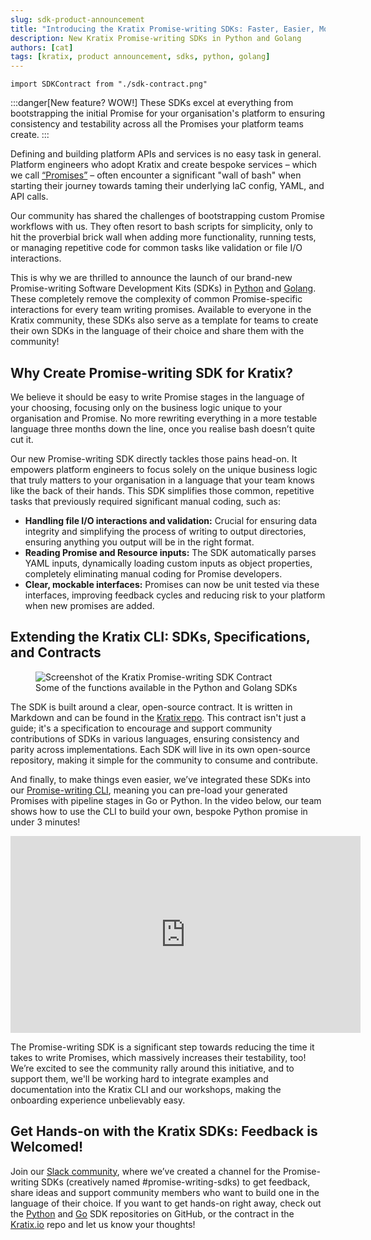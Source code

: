 ```yaml
---
slug: sdk-product-announcement
title: "Introducing the Kratix Promise-writing SDKs: Faster, Easier, More Testable"
description: New Kratix Promise-writing SDKs in Python and Golang
authors: [cat]
tags: [kratix, product announcement, sdks, python, golang]
---
```


```mdx-code-block
import SDKContract from "./sdk-contract.png"
```

:::danger[New feature? WOW!] 
These SDKs excel at everything from bootstrapping the initial Promise for your organisation's platform to ensuring consistency and testability across all the Promises your platform teams create.
:::

Defining and building platform APIs and services is no easy task in general. Platform engineers who adopt Kratix and 
create bespoke services – which we call [“Promises”](https://docs.kratix.io/main/reference/promises/intro)  – often 
encounter a significant "wall of bash" when starting their journey towards taming their underlying IaC config, YAML, and API calls. 

<!-- truncate -->
Our community has shared the challenges of bootstrapping custom Promise workflows with us. They often resort to bash scripts 
for simplicity, only to hit the proverbial brick wall when adding more functionality, running tests, or managing repetitive 
code for common tasks like validation or file I/O interactions.

This is why we are thrilled to announce the launch of our brand-new Promise-writing Software Development Kits (SDKs) in 
[Python](https://github.com/syntasso/kratix-python) and [Golang](https://github.com/syntasso/kratix-go). These completely 
remove the complexity of common Promise-specific interactions for every team writing promises. 
Available to everyone in the Kratix community, these SDKs also serve as a template for teams to create their own SDKs in the 
language of their choice and share them with the community!

## Why Create Promise-writing SDK for Kratix?

We believe it should be easy to write Promise stages in the language of your choosing, focusing only on the business logic 
unique to your organisation and Promise. No more rewriting everything in a more testable language three months down the line, 
once you realise bash doesn’t quite cut it.

Our new Promise-writing SDK directly tackles those pains head-on. It empowers platform engineers to focus solely on the unique 
business logic that truly matters to your organisation in a language that your team knows like the back of their hands. This 
SDK simplifies those common, repetitive tasks that previously required significant manual coding, such as:
- **Handling file I/O interactions and validation:** Crucial for ensuring data integrity and simplifying the process of writing 
to output directories, ensuring anything you output will be in the right format.
- **Reading Promise and Resource inputs:** The SDK automatically parses YAML inputs, dynamically loading custom inputs as object 
properties, completely eliminating manual coding for Promise developers.
- **Clear, mockable interfaces:** Promises can now be unit tested via these interfaces, improving feedback cycles and reducing 
risk to your platform when new promises are added.


## Extending the Kratix CLI: SDKs, Specifications, and Contracts

<figure className="diagram">
  <img className="large" src={SDKContract} alt="Screenshot of the Kratix Promise-writing SDK Contract" />
  <figcaption>Some of the functions available in the Python and Golang SDKs</figcaption>
</figure>

The SDK is built around a clear, open-source contract. It is written in Markdown and can be found in 
the [Kratix repo](https://github.com/syntasso/kratix/blob/main/sdk/contract.md). This contract isn't 
just a guide; it's a specification to encourage and support community contributions of SDKs in various languages, 
ensuring consistency and parity across implementations. Each SDK will live in its own open-source repository, making 
it simple for the community to consume and contribute.

And finally, to make things even easier, we’ve integrated these SDKs into our 
[Promise-writing CLI](https://docs.kratix.io/main/kratix-cli/intro), meaning you can pre-load your generated Promises 
with pipeline stages in Go or Python. In the video below, our team shows how to use the CLI to build your own, 
bespoke Python promise in under 3 minutes!

<div style={{"text-align":"center", "margin":"10px 0"}}>
<iframe width="560" height="315" src="https://www.youtube.com/embed/Q817NcogqK0?si=cMyRk61vtg0k1w9m" title="YouTube video player" frameborder="0" allow="accelerometer; autoplay; clipboard-write; encrypted-media; gyroscope; picture-in-picture; web-share" referrerpolicy="strict-origin-when-cross-origin" allowfullscreen></iframe>
</div>

The Promise-writing SDK is a significant step towards reducing the time it takes to write Promises, 
which massively increases their testability, too! We’re excited to see the community rally around this 
initiative, and to support them, we'll be working hard to integrate examples and documentation into the 
Kratix CLI and our workshops, making the onboarding experience unbelievably easy.

## Get Hands-on with the Kratix SDKs: Feedback is Welcomed!

Join our [Slack community](https://kratixworkspace.slack.com/), where we’ve created a channel for the 
Promise-writing SDKs (creatively named #promise-writing-sdks) to get feedback, share ideas and support 
community members who want to build one in the language of their choice. If you want to get hands-on right 
away, check out the [Python](https://github.com/syntasso/kratix-python) and [Go](https://github.com/syntasso/kratix-go) 
SDK repositories on GitHub, or the contract in the [Kratix.io](https://github.com/syntasso/kratix) repo and let us know your thoughts!
